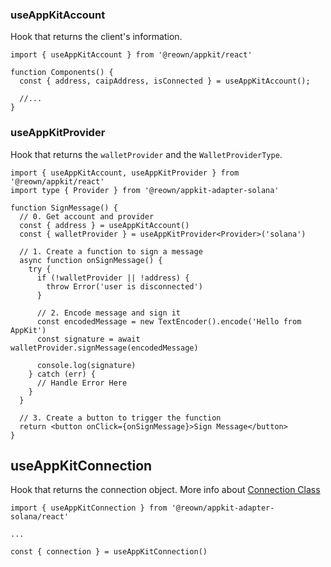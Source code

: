 
### useAppKitAccount

Hook that returns the client's information.

```tsx
import { useAppKitAccount } from '@reown/appkit/react'

function Components() {
  const { address, caipAddress, isConnected } = useAppKitAccount();

  //...
}
```

### useAppKitProvider

Hook that returns the `walletProvider` and the `WalletProviderType`.

```tsx
import { useAppKitAccount, useAppKitProvider } from '@reown/appkit/react'
import type { Provider } from '@reown/appkit-adapter-solana'

function SignMessage() {
  // 0. Get account and provider
  const { address } = useAppKitAccount()
  const { walletProvider } = useAppKitProvider<Provider>('solana')

  // 1. Create a function to sign a message
  async function onSignMessage() {
    try {
      if (!walletProvider || !address) {
        throw Error('user is disconnected')
      }

      // 2. Encode message and sign it
      const encodedMessage = new TextEncoder().encode('Hello from AppKit')
      const signature = await walletProvider.signMessage(encodedMessage)

      console.log(signature)
    } catch (err) {
      // Handle Error Here
    }
  }

  // 3. Create a button to trigger the function
  return <button onClick={onSignMessage}>Sign Message</button>
}
```

## useAppKitConnection

Hook that returns the connection object. More info about [Connection Class](https://solana-labs.github.io/solana-web3.js/classes/Connection.html)

```tsx
import { useAppKitConnection } from '@reown/appkit-adapter-solana/react'

...

const { connection } = useAppKitConnection()
```